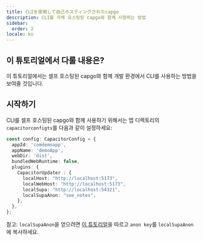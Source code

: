 ```yaml
---
title: CLIを使用して自己ホスティングされたcapgo
description: CLI를 자체 호스팅된 capgo와 함께 사용하는 방법
sidebar:
  order: 2
locale: ko
---
```


## 이 튜토리얼에서 다룰 내용은?

이 튜토리얼에서는 셀프 호스팅된 capgo와 함께 개발 환경에서 CLI를 사용하는 방법을 보여줄 것입니다.

## 시작하기

CLI를 셀프 호스팅된 capgo와 함께 사용하기 위해서는 앱 디렉토리의 `capacitorconfigts`를 다음과 같이 설정하세요:

```ts
const config: CapacitorConfig = {
  appId: 'comdemoapp',
  appName: 'demoApp',
  webDir: 'dist',
  bundledWebRuntime: false,
  plugins: {
    CapacitorUpdater : {
      localHost: "http://localhost:5173",
      localWebHost: "http://localhost:5173",
      localSupa: "http://localhost:54321",
      localSupaAnon: "see_notes",
    },
  },
};
```

참고: `localSupaAnon`을 얻으려면 [이 튜토리얼](/docs/plugin/self-hosted/local-dev/getting-started/)을 따르고 `anon key`를 `localSupaAnon`에 복사하세요.
